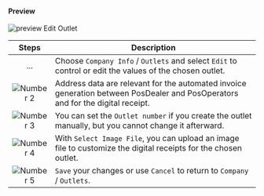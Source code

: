 #### Preview

![preview Edit Outlet](images/Edit-Outlets-23-02-06-AT.png "https://portal-sandbox.fiskaltrust.at/AccountOutlet#/Edit")


| Steps | Description                                                                                                                |
|:---------------------------:|--------------------------------------------------------------------------------------------------------------------------------|
|...|Choose `Company Info` / `Outlets` and select `Edit` to control or edit the values of the chosen outlet. |
|![Number 2](../../../../../images/numbers/circle-2o.png) |Address data are relevant for the automated invoice generation between PosDealer and PosOperators and for the digital receipt.  |
|![Number 3](../../../../../images/numbers/circle-3o.png) |You can set the `Outlet number` if you create the outlet manually, but you cannot change it afterward. |
|![Number 4](../../../../../images/numbers/circle-4o.png) |With `Select Image File`, you can upload an image file to customize the digital receipts for the chosen outlet.  |
|![Number 5](../../../../../images/numbers/circle-5o.png) |`Save` your changes or use `Cancel` to return to `Company` / `Outlets`.  |


